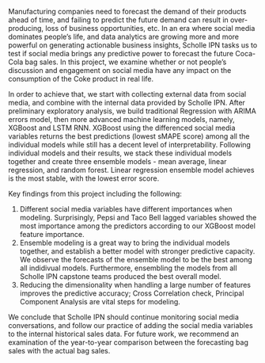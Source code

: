 
Manufacturing companies need to forecast the demand of their products ahead of time, and failing to predict the future demand can result in over-producing, loss of business opportunities, etc. In an era where social media dominates people’s life, and  data analytics are growing more and more powerful on generating actionable business insights, Scholle IPN tasks us to test if social media brings any predictive power to forecast the future Coca-Cola bag sales. In this project, we examine whether or not people’s discussion and engagement on social media have any impact on the consumption of the Coke product in real life. 

In order to achieve that, we start with collecting external data from social media, and combine with the internal data provided by Scholle IPN. After preliminary exploratory analysis, we build traditional Regression with ARIMA errors model, then more advanced machine learning models, namely, XGBoost and LSTM RNN. XGBoost using the differenced social media variables returns the best predictions (lowest sMAPE score) among all the individual models while still has a decent level of interpretability. Following individual models and their results, we stack these individual models together and create three ensemble models - mean average, linear regression, and random forest. Linear regression ensemble model achieves is the most stable, with the lowest error score. 

Key findings from this project including the following:

1. Different social media variables have different importances when modeling. Surprisingly, Pepsi and Taco Bell lagged variables showed the most importance among the predictors according to our XGBoost model feature importance.
2. Ensemble modeling is a great way to bring the individual models together, and establish a better model with stronger predictive capacity. We observe the forecasts of the ensemble model to be the best among all indidivual models. Furthermore, ensembling the models from all Scholle IPN capstone teams produced the best overall model.
3. Reducing the dimensionality when handling a large number of features improves the predictive accuracy; Cross Correlation check, Principal Component Analysis are vital steps for modeling. 

We conclude that Scholle IPN should continue monitoring social media conversations, and follow our practice of adding the social media variables to the internal historical sales data. For future work, we recommend an examination of the year-to-year comparison between the forecasting bag sales with the actual bag sales. 
